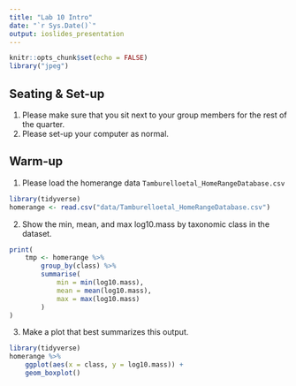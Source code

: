 ```yaml
---
title: "Lab 10 Intro"
date: "`r Sys.Date()`"
output: ioslides_presentation
---
```


```r
knitr::opts_chunk$set(echo = FALSE)
library("jpeg")
```

## Seating & Set-up
1. Please make sure that you sit next to your group members for the rest of the quarter.
2. Please set-up your computer as normal.

## Warm-up
1. Please load the homerange data `Tamburelloetal_HomeRangeDatabase.csv`

```r
library(tidyverse)
homerange <- read.csv("data/Tamburelloetal_HomeRangeDatabase.csv")
```

2. Show the min, mean, and max log10.mass by taxonomic class in the dataset.

```r
print(
    tmp <- homerange %>% 
        group_by(class) %>% 
        summarise(
            min = min(log10.mass), 
            mean = mean(log10.mass), 
            max = max(log10.mass)
        )
)
```

3. Make a plot that best summarizes this output.

```r
library(tidyverse)
homerange %>%
    ggplot(aes(x = class, y = log10.mass)) +
    geom_boxplot()
```